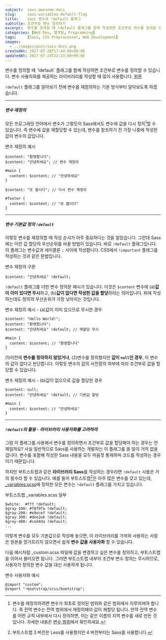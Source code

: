 ```yaml
---
subject:  sass-awesome-docs
slug:     sass-variables-default-flag
title:    Sass 변수와 !default 플래그
subtitle: 조건부로 변수 정의하기
excerpt:  변수를 정의할 때 !default 플래그를 함께 작성하면 조건부로 변수를 정의할 수 있습니다. 변수 사용자화를 제공하는 라이브러리를 작성할 때 많이 사용합니다.
categories: [Web Dev, 웹개발, Programming]
tags:     [Sass, CSS Preprocessor, Web Development]
images:
  - ../images/post/sass-docs.png
createdAt: 2017-07-20T17:44:00+09:00
updatedAt: 2017-07-24T22:23:00+09:00
---
```


<div className="lead">
    변수를 정의할 때 `!default` 플래그를 함께 작성하면 조건부로 변수를 정의할 수 있습니다. 변수 사용자화를 제공하는 라이브러리를 작성할 때 많이 사용합니다.
    <a className="original-link" target="_blank" href="https://sass-lang.com/documentation/file.SASS_REFERENCE.html#Variable_Defaults___default">원문</a>
</div>

`!default` 플래그를 알아보기 전에 변수를 재정의하는 기본 방식부터 알아보도록 하겠습니다.

***

##### 변수 재정의
모든 프로그래밍 언어에서 변수가 그렇듯이 Sass에서도 변수에 값을 다시 정의[^reassign]할 수 있습니다. 즉 변수에 값을 재할당할 수 있는데, 변수를 참조하기 전 가장 나중에 작성한 값이 변수의 값입니다.

<p className="code-label code-label-scss">변수 재정의 예시</p>

```scss{numberLines: true}
$content: "환영합니다";
$content: "안녕하세요"; // 변수 재정의

#main {
  content: $content; // "안녕하세요"
}

$content: "또 봅시다"; // 다시 변수 재정의

#footer {
  content: $content; // "또 봅시다"
}
```

***

##### 변수 기본값 정의 `!default`
이렇듯 변수를 재정의할 때 작성 순서가 아주 중요하다는 것을 알았습니다.
그런데 Sass에는 이런 값 할당의 우선순위를 바꿀 방법이 있습니다. 바로 `!default` 플래그입니다.
이 플래그는 변수값과 세미콜론 `;` 사이에 작성합니다. CSS에서 `!important` 플래그를 작성하는 것과 같은 문법입니다.


<p className="code-label code-label-scss">변수 재정의 구문</p>

```scss{numberLines: true}
$content: "안녕하세요" !default;
```

`!default` 플래그를 더한 변수 정의문 예시가 있습니다. 
이것은 `$content` 변수에 (a)**값이 이미 있다면 무시**하고, (b)**값이 없다면 작성한 값을 할당**하라는 의미입니다.
뒤에 작성하는데도 정의의 우선순위가 가장 낮아지는 것입니다.

<p className="code-label code-label-scss">변수 재정의 예시 - (a)값이 이미 있으므로 무시한 경우</p>

```scss{numberLines: true}
$content: "Hello World!";
$content: "환영합니다";
$content: "안녕하세요" !default; // 재할당 무시

#main {
  content: $content; // "환영합니다"
}
```

(1)이전에 **변수를 정의하지 않았거나**, (2)변수를 정의했지만 **값이 `null`인 경우**, 이 변수의 값이 없다고 판단합니다.
이렇듯 변수의 값의 사전정의 여부에 따라 조건부로 값을 할당할 수 있습니다.

<p className="code-label code-label-scss">변수 재정의 예시 - (b)값이 없으므로 값을 할당한 경우</p>

```scss{numberLines: true}
$content: null;
$content: "안녕하세요" !default; // 기본값 할당

#main {
  content: $content; // "안녕하세요"
}
```

***

##### `!default`의 활용 - 라이브러리 사용자화를 고려하라
그럼 이 플래그를 사용해서 변수를 정의하면서 조건부로 값을 할당해야 하는 경우는 언제일까요? 
사실 일반적으로 Sass를 사용하는 개발자는 이 플래그를 쓸 일이 거의 없을 겁니다. 
변수를 포함해 작성한 Sass 내용을 모두 마음껏 통제하며 코드를 작성하는 경우이기 때문입니다.

하지만 부트스트랩과 같은 **라이브러리 Sass**를 작성하는 경우라면 `!default` 사용은 거의 필수라 할 수 있습니다.
예를 들어 부트스트랩[^bootstrap]은 아주 많은 변수를 갖고 있는데, [_variables.scss](https://github.com/twbs/bootstrap/blob/v4-dev/scss/_variables.scss)에 정의한 모든 변수는 `!default` 플래그를 가지고 있습니다.

<p className="code-label code-label-scss">부트스트랩 _variables.scss 일부</p>

```scss{numberLines: true}
$white:  #fff !default;
$gray-100: #f8f9fa !default;
$gray-200: #e9ecef !default;
$gray-300: #dee2e6 !default;
$gray-400: #ced4da !default;
...
```

이렇게 변수를 모두 기본값으로 작성해 놓으면, 이 라이브러리를 가져와 사용하는 사람은 원본을 망가트리지 않으면서 쉽게 **변수 값을 사용자화** 할 수 있습니다.

다음 예시처럼 _custom.scss 파일에 값을 변경하고 싶은 변수를 정의하고, 부트스트랩을 이어서 불러오면 됩니다. 그러면 부트스트랩 내부의 조건부 변수 정의는 무시하므로, 사용자가 정의한 변수 값을 대신 사용하게 됩니다.

<p className="code-label code-label-scss">변수 사용자화 예시</p>

```scss{numberLines: true}
@import "custom";
@import "~bootstrap/scss/bootstrap";
```

[^reassign]: 변수를 재정의하려면 변수가 최초로 정의된 범위와 같은 범위에서 이루어져야 합니다. 즉 전역 변수는 전역 범위에서 재정의해야 값이 재할당 됩니다. 만약 전역 변수를 어떤 규칙 내부에서 다시 정의하면, 이는 같은 이름의 지역 변수를 새로 만든 것입니다. 자세한 내용은 [변수 범위](/blog/sass-variables/#변수-범위)에서 확인하세요.
[^bootstrap]: 부트스트랩 3 버전은 Less를 사용했지만 4 버전부터는 Sass를 사용합니다.

